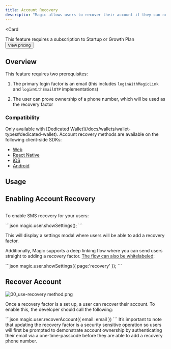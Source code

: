 ```yaml
---
title: Account Recovery
descriptio: "Magic allows users to recover their account if they can no longer access the email associated with their account. This is made possible via the Account Recovery feature, which is enabled via the user's phone through SMS. Upon recovering the account, the user is prompted to change their email address."
---
```



<Card

>
This feature requires a subscription to Startup or Growth Plan
<br/>
<Button href="https://magic.link/pricing#features">
View pricing
</Button>
</Card>


## Overview


This feature requires two prerequisites:

1.  The primary login factor is an email (this includes `loginWithMagicLink` and `loginWithEmailOTP` implementations)

2.  The user can prove ownership of a phone number, which will be used as the recovery factor


### Compatibility

<Note>
Only available with [Dedicated Wallet](/docs/wallets/wallet-types#dedicated-wallet).
</Note>
Account recovery methods are available on the following client-side SDKs:

* [Web](/docs/api/client-side-sdks/web)
* [React Native](/docs/api/client-side-sdks/react-native)
* [iOS](/docs/api/client-side-sdks/ios)
* [Android](/docs/api/client-side-sdks/android)

## Usage


## Enabling Account Recovery

<Frame>
  <img src="/images/01_enable-recovery-method.webp" alt=""/>
</Frame>

To enable SMS recovery for your users:

<Tabs>
<Tab title="Javascript">
```json
⁠magic.user.showSettings();
```
</Tab>
</Tabs>


This will display a settings modal where users will be able to add a recovery factor.

Additionally, Magic supports a deep linking flow where you can send users straight to adding a recovery factor. [The flow can also be whitelabeled](/docs/api/client-side-sdks/web#show-settings-show-ui-false-page-recovery):



<Tabs>
<Tab title="Javascript">
```json
magic.user.showSettings({ page:'recovery'  });
```
</Tab>
</Tabs>

## Recover Account

![](https://media.graphcms.com/resize=w:20,h:20,fit:crop/blur=amount:2/compress/https://media.graphassets.com/tOThMoDTl2yw3khiJTyQ "00_use-recovery method.png")

Once a recovery factor is a set up, a user can recover their account. To enable this, the developer should call the following:

<Tabs>
<Tab title="Javascript">
```json
magic.user.recoverAccount({ email: email })
```
</Tab>
</Tabs>



<Note>
It’s important to note that updating the recovery factor is a security sensitive operation so users will first be prompted to demonstrate account ownership by authenticating their email via a one-time-passcode before they are able to add a recovery phone number.

</Note>
